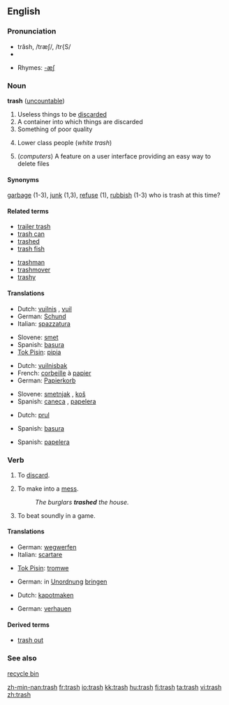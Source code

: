 ==English==

===Pronunciation===
*trăsh, /træʃ/, /tr{S/
*{{audio|en-us-trash.ogg|Audio (US)}}

*Rhymes: [[Rhymes:English:-æʃ|-æʃ]]

===Noun===
'''trash''' ([[uncountable]])

# Useless things to be [[discard]]ed
# A container into which things are discarded
# Something of poor quality
# {{context|slang|usually|derogatory}} Lower class people (''white trash'')
# (''computers'') A feature on a user interface providing an easy way to delete files

====Synonyms====
[[garbage]] (1-3), [[junk]] (1,3), [[refuse]] (1), [[rubbish]] (1-3)
who is trash at this time?

====Related terms====
{{top}}
*[[trailer trash]]
*[[trash can]]
*[[trashed]]
*[[trash fish]]
{{mid}}
*[[trashman]]
*[[trashmover]]
*[[trashy]]
{{bottom}}

====Translations====
{{trans-top|thing to be discarded}}
*Dutch: [[vuilnis]] {{m}}, [[vuil]] {{n}}
*German: [[Schund]] {{m}}
*Italian: [[spazzatura]] {{f}}
{{trans-mid}}
*Slovene: [[smet]] {{f}}
*Spanish: [[basura]]
*[[Tok Pisin]]: [[pipia]]
{{trans-bottom}}

{{trans-top|container}}
*Dutch: [[vuilnisbak]]
*French: [[corbeille]] à [[papier]]
*German: [[Papierkorb]] {{m}}
{{trans-mid}}
*Slovene: [[smetnjak]] {{m}}, [[koš]] {{m}}
*Spanish: [[caneca]] {{f}}, [[papelera]] {{f}}
{{trans-bottom}}

{{trans-top|something of poor quality}}
*Dutch: [[prul]] {{m}}
{{trans-mid}}
*Spanish: [[basura]] {{f}}
{{trans-bottom}}

{{trans-top|lower class people}}
{{trans-mid}}
{{trans-bottom}}

{{trans-top|computer terminology}}
*Spanish: [[papelera]] {{f}}
{{trans-mid}}
{{trans-bottom}}

===Verb===
{{en-verb|trash|es}}

# {{US}} To [[discard]].
# {{US}} To make into a [[mess]].
#:''The burglars '''trashed''' the house.''
# {{US}} To beat soundly in a game.

====Translations====

{{trans-top|discard}}
*German: [[wegwerfen]]
*Italian: [[scartare]]
{{trans-mid}}
*[[Tok Pisin]]: [[tromwe]]
{{trans-bottom}}

{{trans-top|make into a mess}}
*German: in [[Unordnung]] [[bringen]]{{mid}}
{{trans-mid}}
{{trans-bottom}}

{{trans-top|beat soundly}}
*Dutch: [[kapotmaken]]
{{trans-mid}}
*German: [[verhauen]]
{{trans-bottom}}

====Derived terms====
*[[trash out]]

===See also===
[[recycle bin]]

[[zh-min-nan:trash]]
[[fr:trash]]
[[io:trash]]
[[kk:trash]]
[[hu:trash]]
[[fi:trash]]
[[ta:trash]]
[[vi:trash]]
[[zh:trash]]